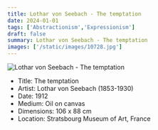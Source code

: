 ```yaml
---
title: Lothar von Seebach - The temptation
date: 2024-01-01
tags: ['Abstractionism','Expressionism']
draft: false
summary: Lothar von Seebach - The temptation
images: ['/static/images/10728.jpg']
---
```


![Lothar von Seebach - The temptation](/static/images/10728.jpg)

* Title: The temptation
* Artist: Lothar von Seebach (1853-1930)
* Date: 1912
* Medium: Oil on canvas
* Dimensions: 106 x 88 cm 
* Location: Stratsbourg Museum of Art, France


